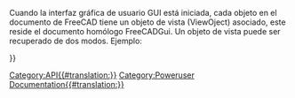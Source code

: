 <languages/>
{{VeryImportantMessage|(October 2019) Do not edit this page. The information is incomplete and outdated. For the latest API, see the [https://www.freecadweb.org/api autogenerated API documentation], or generate the documentation yourself, see [[Source documentation|Source documentation]].}}

Cuando la interfaz gráfica de usuario GUI está iniciada,  cada objeto en el documento de FreeCAD tiene un objeto de vista (ViewOject) asociado, este reside el documento homólogo FreeCADGui. Un objeto de vista puede ser recuperado de dos modos. Ejemplo:
{{Code|code=
myViewObj = FreeCAD.ActiveDocument.myObjectName.ViewObject
myViewObj = FreeCADGui.ActiveDocument.myObjectName
print myViewObj.IV
}}

{{APIProperty/es|Annotation|El nodo de la anotación de un objeto de vista ViewObject}}
{{APIProperty/es|BoundingBox|La caja de abarque}}
{{APIProperty/es|Content|Una representación XML de una propiedad de un ViewObject}}
{{APIProperty/es|DisplayMode|El modo de visualización actual}}
{{APIProperty/es|IV|Una representación de Inventor del ViewObject}}
{{APIProperty/es|Object|El objeto del documento de FreeCAD asociado a este ViewObject}}
{{APIProperty/es|PropertiesList|Una lista de propiedades de este ViewObject}}
{{APIProperty/es|RootNode|El nodo de Inventor de este ViewObject (objeto de pivy.coin)}}
{{APIProperty/es|Selectable|True si el objeto está seleccionado}}
{{APIProperty/es|Type|El tipo de este ViewObject}}
{{APIProperty/es|Visibility|True si el viewObject es visible}}
{{APIFunction/es|getAllDerivedFrom| | |Todos los descendientes de este objeto}}
{{APIFunction/es|getDocumentationOfProperty| | |La cadena de texto de documentación de la propiedad de esta clase.}}
{{APIFunction/es|getGroupOfProperty| | |El nombre de un grupo al que pertenece la propiedad en esta clase. Las propiedades ordenadas por diferentes nombres de grupos por conveniencia.}}
{{APIFunction/es|getPropertyByName| | |El valor de la propiedad llamada.}}
{{APIFunction/es|getTypeOfProperty| | |El tipo de la propiedad llamada. Puede ser Oculta, Solo lectura y Salida (Hidden,ReadOnly,Output) o cualquier combinación.}}
{{APIFunction/es|hide| |oculta el objeto.| }}
{{APIFunction/es|isDerivedFrom|string|Comprueba si este objeto es derivado de un tipo de objeto dado|True si el tipo dado es su padre}}
{{APIFunction/es|isVisible| |Comprueba si el objeto es visible|Un booleano}}
{{APIFunction/es|listDisplayModes| |Muestra una lista de todos los modos de visualización|Una lista}}
{{APIFunction/es|setTransformation|coin.SoTransform|Establece una transformación sobre el nodo de Inventor node|Nada}}
{{APIFunction/es|show| |Muestra el objeto si estaba oculto|Nada}}
{{APIFunction/es|toString| | |Una cadena de texto de representación del nodo de Inventor}}
{{APIFunction/es|update| |Actualiza la representación de la vista del objeto| }}

{{Userdocnavi{{#translation:}}}}
[[Category:API{{#translation:}}]]
[[Category:Poweruser Documentation{{#translation:}}]]
{{clear}}